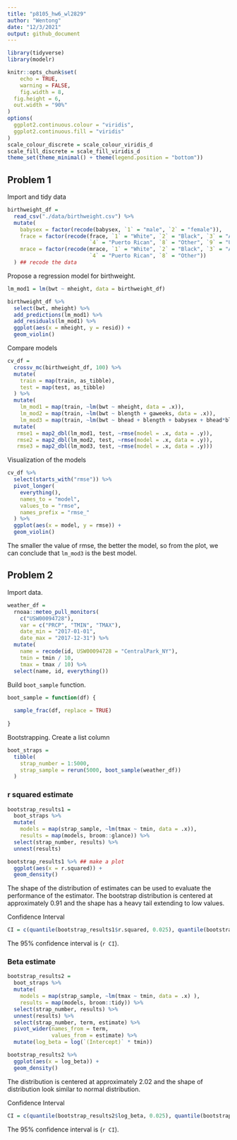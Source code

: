 ```yaml
---
title: "p8105_hw6_wl2829"
author: "Wentong"
date: "12/3/2021"
output: github_document
---
```


```r
library(tidyverse)
library(modelr)

knitr::opts_chunk$set(
	echo = TRUE,
	warning = FALSE,
	fig.width = 8, 
  fig.height = 6,
  out.width = "90%"
)
options(
  ggplot2.continuous.colour = "viridis",
  ggplot2.continuous.fill = "viridis"
)
scale_colour_discrete = scale_colour_viridis_d
scale_fill_discrete = scale_fill_viridis_d
theme_set(theme_minimal() + theme(legend.position = "bottom"))
```

## Problem 1

Import and tidy data

```r
birthweight_df =
  read_csv("./data/birthweight.csv") %>% 
  mutate(
    babysex = factor(recode(babysex, `1` = "male", `2` = "female")),
    frace = factor(recode(frace, `1` = "White", `2` = "Black", `3` = "Asian",
                          `4` = "Puerto Rican", `8` = "Other", `9` = "Unknown")),
    mrace = factor(recode(mrace, `1` = "White", `2` = "Black", `3` = "Asian",
                          `4` = "Puerto Rican", `8` = "Other"))
  ) ## recode the data
```

Propose a regression model for birthweight. 

```r
lm_mod1 = lm(bwt ~ mheight, data = birthweight_df)
```

```r
birthweight_df %>% 
  select(bwt, mheight) %>% 
  add_predictions(lm_mod1) %>% 
  add_residuals(lm_mod1) %>% 
  ggplot(aes(x = mheight, y = resid)) +
  geom_violin()
```

Compare models

```r
cv_df = 
  crossv_mc(birthweight_df, 100) %>% 
  mutate(
    train = map(train, as_tibble),
    test = map(test, as_tibble)
  ) %>% 
  mutate(
    lm_mod1 = map(train, ~lm(bwt ~ mheight, data = .x)),
    lm_mod2 = map(train, ~lm(bwt ~ blength + gaweeks, data = .x)),
    lm_mod3 = map(train, ~lm(bwt ~ bhead + blength + babysex + bhead*blength + bhead*babysex + blength*babysex + bhead*blength*babysex, data = .x))) %>% 
  mutate(
   rmse1 = map2_dbl(lm_mod1, test, ~rmse(model = .x, data = .y)),
   rmse2 = map2_dbl(lm_mod2, test, ~rmse(model = .x, data = .y)),
   rmse3 = map2_dbl(lm_mod3, test, ~rmse(model = .x, data = .y)))
```

Visualization of the models

```r
cv_df %>% 
  select(starts_with("rmse")) %>% 
  pivot_longer(
    everything(),
    names_to = "model", 
    values_to = "rmse",
    names_prefix = "rmse_"
  ) %>% 
  ggplot(aes(x = model, y = rmse)) +
  geom_violin()
```

The smaller the value of rmse, the better the model, so from the plot, we can conclude that `lm_mod3` is the best model. 

## Problem 2

Import data.

```r
weather_df = 
  rnoaa::meteo_pull_monitors(
    c("USW00094728"),
    var = c("PRCP", "TMIN", "TMAX"), 
    date_min = "2017-01-01",
    date_max = "2017-12-31") %>%
  mutate(
    name = recode(id, USW00094728 = "CentralPark_NY"),
    tmin = tmin / 10,
    tmax = tmax / 10) %>%
  select(name, id, everything())
```

Build `boot_sample` function.

```r
boot_sample = function(df) {
  
  sample_frac(df, replace = TRUE)
  
}
```

Bootstrapping. Create a list column

```r
boot_straps = 
  tibble(
    strap_number = 1:5000,
    strap_sample = rerun(5000, boot_sample(weather_df))
  )

```

### r squared estimate

```r
bootstrap_results1 = 
  boot_straps %>% 
  mutate(
    models = map(strap_sample, ~lm(tmax ~ tmin, data = .x)),
    results = map(models, broom::glance)) %>% 
  select(strap_number, results) %>% 
  unnest(results)

bootstrap_results1 %>% ## make a plot
  ggplot(aes(x = r.squared)) +
  geom_density()
```

The shape of the distribution of estimates can be used to evaluate the performance of the estimator. The bootstrap distribution is centered at approximately 0.91 and the shape has a heavy tail extending to low values.

Confidence Interval
```r
CI = c(quantile(bootstrap_results1$r.squared, 0.025), quantile(bootstrap_results1$r.squared, 0.975))
```

The 95% confidence interval is (`r CI`).

### Beta estimate

```r
bootstrap_results2 = 
  boot_straps %>% 
  mutate(
    models = map(strap_sample, ~lm(tmax ~ tmin, data = .x) ),
    results = map(models, broom::tidy)) %>% 
  select(strap_number, results) %>% 
  unnest(results) %>% 
  select(strap_number, term, estimate) %>% 
  pivot_wider(names_from = term,
              values_from = estimate) %>% 
  mutate(log_beta = log(`(Intercept)` * tmin))

bootstrap_results2 %>% 
  ggplot(aes(x = log_beta)) + 
  geom_density()
```

The distribution is centered at approximately 2.02 and the shape of distribution look similar to normal distribution.

Confidence Interval

```r
CI = c(quantile(bootstrap_results2$log_beta, 0.025), quantile(bootstrap_results2$log_beta, 0.975))
```

The 95% confidence interval is (`r CI`).